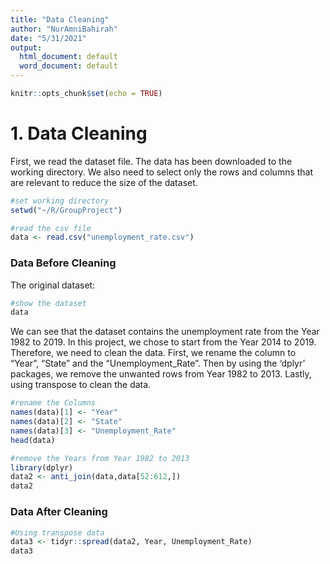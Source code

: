 ---
title: "Data Cleaning"
author: "NurAmniBahirah"
date: "5/31/2021"
output:
  html_document: default
  word_document: default
---

```{r setup, include=FALSE}
knitr::opts_chunk$set(echo = TRUE)
```

# 1. Data Cleaning

First, we read the dataset file. The data has been downloaded to the working directory. We also need to select only the rows and columns that are relevant to reduce the size of the dataset.

```{r}
#set working directory
setwd("~/R/GroupProject")

#read the csv file
data <- read.csv("unemployment_rate.csv")

```


### Data Before Cleaning

The original dataset:

```{r}
#show the dataset
data
```

We can see that the dataset contains the unemployment rate from the Year 1982 to 2019. In this project, we chose to start from the Year 2014 to 2019. Therefore, we need to clean the data. First, we rename the column to "Year", "State" and the "Unemployment_Rate". Then by using the 'dplyr' packages, we remove the unwanted rows from Year 1982 to 2013. Lastly, using transpose to clean the data.

```{r}
#rename the Columns
names(data)[1] <- "Year"
names(data)[2] <- "State"
names(data)[3] <- "Unemployment_Rate"
head(data)

#remove the Years from Year 1982 to 2013
library(dplyr)
data2 <- anti_join(data,data[52:612,])
data2
```

### Data After Cleaning

```{r}
#Using transpose data
data3 <- tidyr::spread(data2, Year, Unemployment_Rate)
data3
```






